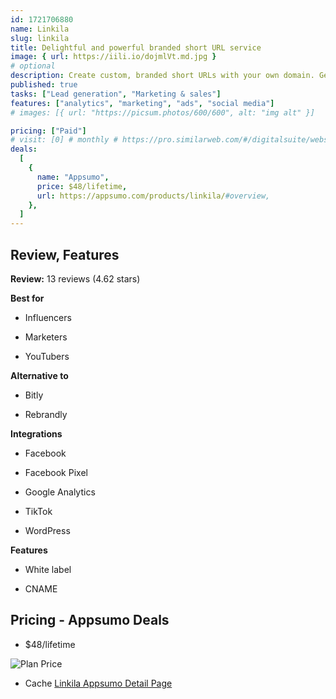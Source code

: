 ```yaml
---
id: 1721706880
name: Linkila
slug: linkila
title: Delightful and powerful branded short URL service
image: { url: https://iili.io/dojmlVt.md.jpg }
# optional
description: Create custom, branded short URLs with your own domain. Get insightful real-time analytics of your links so you can slice and dice your data to get the exact metrics you want
published: true
tasks: ["Lead generation", "Marketing & sales"]
features: ["analytics", "marketing", "ads", "social media"]
# images: [{ url: "https://picsum.photos/600/600", alt: "img alt" }]

pricing: ["Paid"]
# visit: [0] # monthly # https://pro.similarweb.com/#/digitalsuite/websiteanalysis/home
deals:
  [
    {
      name: "Appsumo",
      price: $48/lifetime,
      url: https://appsumo.com/products/linkila/#overview,
    },
  ]
---
```


## Review, Features

**Review:** 13 reviews (4.62 stars)

**Best for**

- Influencers

- Marketers

- YouTubers

**Alternative to**

- Bitly

- Rebrandly

**Integrations**

- Facebook

- Facebook Pixel

- Google Analytics

- TikTok

- WordPress

**Features**

- White label

- CNAME

## Pricing - Appsumo Deals

- $48/lifetime

<Img src="https://iili.io/dolXzxI.png" alt="Plan Price" />

- Cache [Linkila Appsumo Detail Page](https://iili.io/do8ne2e.png)
